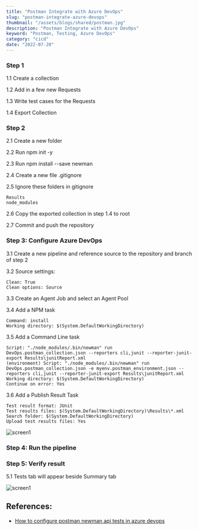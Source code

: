 ```yaml
---
title: "Postman Integrate with Azure DevOps"
slug: "postman-integrate-azure-devops"
thumbnail: "/assets/blogs/shared/postman.jpg"
description: "Postman Integrate with Azure DevOps"
keyword: "Postman, Testing, Azure DevOps"
category: "cicd"
date: "2022-07-20"
---
```


### Step 1

1.1 Create a collection

1.2 Add in a few new Requests

1.3 Write test cases for the Requests

1.4 Export Collection

### Step 2

2.1 Create a new folder

2.2 Run npm init -y

2.3 Run npm install --save newman

2.4 Create a new file .gitignore

2.5 Ignore these folders in gitignore

```
Results
node_modules
```

2.6 Copy the exported collection in step 1.4 to root

2.7 Commit and push the repository

### Step 3: Configure Azure DevOps

3.1 Create a new pipeline and reference source to the repository and branch of step 2

3.2 Source settings:

```
Clean: True
Clean options: Source
```

3.3 Create an Agent Job and select an Agent Pool

3.4 Add a NPM task

```
Command: install
Working directory: $(System.DefaultWorkingDirectory)
```

3.5 Add a Command Line task

```
Script: "./node_modules/.bin/newman" run DevOps.postman_collection.json --reporters cli,junit --reporter-junit-export Results\junitReport.xml
(environment) Script: "./node_modules/.bin/newman" run DevOps.postman_collection.json -e myenv.postman_environment.json --reporters cli,junit --reporter-junit-export Results\junitReport.xml 
Working directory: $(System.DefaultWorkingDirectory)
Continue on error: Yes
```

3.6 Add a Publish Result Task

```
Test result format: JUnit
Test results files: $(System.DefaultWorkingDirectory)\Results\*.xml 
Search folder: $(System.DefaultWorkingDirectory)
Upload test results files: Yes
```

![screen1](/assets/blogs/postman-integrate-azure-devops/image1.png)

### Step 4: Run the pipeline

### Step 5: Verify result

5.1 Tests tab will appear beside Summary tab

![screen1](/assets/blogs/postman-integrate-azure-devops/image2.png)

## References:

- [How to configure postman newman api tests in azure devops](https://ganeshsirsi.medium.com/how-to-configure-postman-newman-api-tests-in-azure-devops-or-tfs-and-publish-html-results-caf60a25c8b9)
